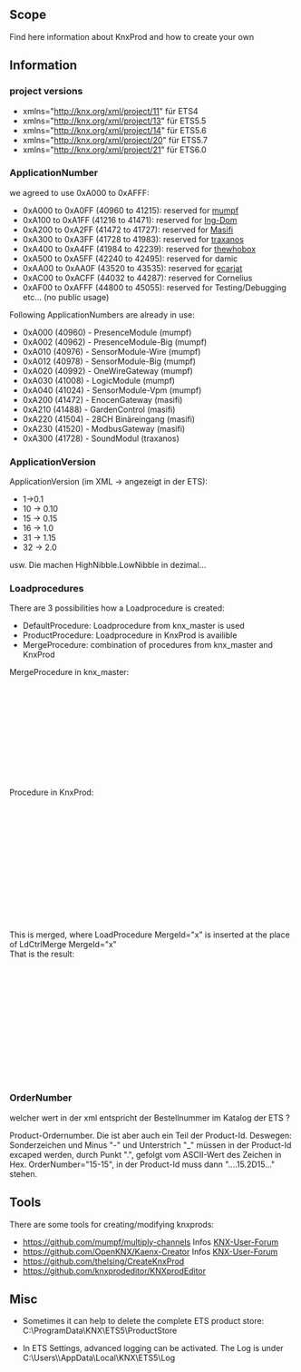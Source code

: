 == Scope ==
Find here information about KnxProd and how to create your own

== Information ==

=== project versions ===

* xmlns="http://knx.org/xml/project/11" für ETS4
* xmlns="http://knx.org/xml/project/13" für ETS5.5
* xmlns="http://knx.org/xml/project/14" für ETS5.6
* xmlns="http://knx.org/xml/project/20" für ETS5.7
* xmlns="http://knx.org/xml/project/21" für ETS6.0

=== ApplicationNumber ===

we agreed to use 0xA000 to 0xAFFF:

* 0xA000 to 0xA0FF (40960 to 41215): reserved for [https://github.com/mumpf mumpf]
* 0xA100 to 0xA1FF (41216 to 41471): reserved for [https://github.com/Ing-Dom Ing-Dom]
* 0xA200 to 0xA2FF (41472 to 41727): reserved for [https://github.com/Smart-MF Masifi]
* 0xA300 to 0xA3FF (41728 to 41983): reserved for [https://github.com/traxanos traxanos]
* 0xA400 to 0xA4FF (41984 to 42239): reserved for [https://github.com/thewhobox thewhobox]
* 0xA500 to 0xA5FF (42240 to 42495): reserved for damic
* 0xAA00 to 0xAA0F (43520 to 43535): reserved for [https://github.com/ecarjat ecarjat]
* 0xAC00 to 0xACFF (44032 to 44287): reserved for Cornelius 
* 0xAF00 to 0xAFFF (44800 to 45055): reserved for Testing/Debugging etc... (no public usage)

Following ApplicationNumbers are already in use:

* 0xA000 (40960) - PresenceModule (mumpf)
* 0xA002 (40962) - PresenceModule-Big (mumpf)
* 0xA010 (40976) - SensorModule-Wire (mumpf)
* 0xA012 (40978) - SensorModule-Big (mumpf)
* 0xA020 (40992) - OneWireGateway (mumpf)
* 0xA030 (41008) - LogicModule (mumpf)
* 0xA040 (41024) - SensorModule-Vpm (mumpf)
* 0xA200 (41472) - EnocenGateway (masifi)
* 0xA210 (41488) - GardenControl (masifi)
* 0xA220 (41504) - 28CH Binäreingang (masifi)
* 0xA230 (41520) - ModbusGateway (masifi)
* 0xA300 (41728) - SoundModul (traxanos)

=== ApplicationVersion ===
ApplicationVersion (im XML -> angezeigt in der ETS):
* 1->0.1
* 10 -> 0.10
* 15 -> 0.15
* 16 -> 1.0
* 31 -> 1.15
* 32 -> 2.0
usw. Die machen HighNibble.LowNibble in dezimal...


=== Loadprocedures ===

There are 3 possibilities how a Loadprocedure is created:
* DefaultProcedure: Loadprocedure from knx_master is used
* ProductProcedure: Loadprocedure in KnxProd is availible
* MergeProcedure: combination of procedures from knx_master and KnxProd


MergeProcedure in knx_master:
  <Procedure ProcedureType="Load" ProcedureSubType="ap1" Access="remote local2">
    <LdCtrlConnect />
    <LdCtrlMerge MergeId="1" />
    <LdCtrlUnload LsmIdx="4" />
    <LdCtrlUnload LsmIdx="3" />
    <LdCtrlUnload LsmIdx="2" />
    <LdCtrlUnload LsmIdx="1" />
    <LdCtrlLoad LsmIdx="4" />
    <LdCtrlMerge MergeId="4" />
    <LdCtrlMerge MergeId="5" />
  </Procedure>
Procedure in KnxProd:
  <LoadProcedures>
    <LoadProcedure MergeId="5">
      <LdCtrlWriteRelMem ObjIdx="4" Offset="0" Size="256" Verify="false" />
    </LoadProcedure>
    <LoadProcedure MergeId="4">
      <LdCtrlRelSegment LsmIdx="4" Size="256" Mode="0" Fill="0" />
    </LoadProcedure>
    <LoadProcedure MergeId="1">
      <LdCtrlCompareProp InlineData="00FA020723" ObjIdx="4" PropId="13">
        <OnError Cause="CompareMismatch" MessageRef="M-00FA_A-0207-23-E298_M-1" />
      </LdCtrlCompareProp>
    </LoadProcedure>
  </LoadProcedures>
This is merged, where LoadProcedure MergeId="x"  is inserted at the place of LdCtrlMerge MergeId="x"<br>
That is the result:
  <Procedure ProcedureType="Load" ProcedureSubType="ap1" Access="remote local2">
    <LdCtrlConnect />
    <LdCtrlCompareProp InlineData="00FA020723" ObjIdx="4" PropId="13">
      <OnError Cause="CompareMismatch" MessageRef="M-00FA_A-0207-23-E298_M-1" />
    </LdCtrlCompareProp>
    <LdCtrlUnload LsmIdx="4" />
    <LdCtrlUnload LsmIdx="3" />
    <LdCtrlUnload LsmIdx="2" />
    <LdCtrlUnload LsmIdx="1" />
    <LdCtrlLoad LsmIdx="4" />
    <LdCtrlRelSegment LsmIdx="4" Size="256" Mode="0" Fill="0" />
    <LdCtrlWriteRelMem ObjIdx="4" Offset="0" Size="256" Verify="false" />
  </Procedure>

=== OrderNumber ===

welcher wert in der xml entspricht der Bestellnummer im Katalog der ETS ?

Product-Ordernumber. Die ist aber auch ein Teil der Product-Id.
Deswegen: Sonderzeichen und Minus "-" und Unterstrich "_" müssen in der Product-Id excaped werden, durch Punkt ".", gefolgt vom ASCII-Wert des Zeichen in Hex.
OrderNumber="15-15", in der Product-Id muss dann "....15.2D15..." stehen.


== Tools ==

There are some tools for creating/modifying knxprods:

* [[https://github.com/mumpf/multiply-channels]] Infos [https://knx-user-forum.de/forum/%C3%B6ffentlicher-bereich/knx-eib-forum/diy-do-it-yourself/1414532-commandline-tool-f%C3%BCr-knx-mit-ets-projekt KNX-User-Forum]
* [[https://github.com/OpenKNX/Kaenx-Creator]] Infos [https://knx-user-forum.de/forum/projektforen/openknx/1778683-kaenx-creator-erstelle-knx-produktdatenbanken-mit-gui KNX-User-Forum]
* [[https://github.com/thelsing/CreateKnxProd]]
* [[https://github.com/knxprodeditor/KNXprodEditor]]

== Misc ==

* Sometimes it can help to delete the complete ETS product store: C:\ProgramData\KNX\ETS5\ProductStore

* In ETS Settings, advanced logging can be activated. The Log is under C:\Users\<username>\AppData\Local\KNX\ETS5\Log
